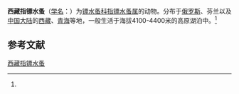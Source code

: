{{Speciesbox
| name = 西藏指镖水蚤
| status = 
| status_system = 
| image = 
| genus = Acanthodiaptomus
| species = tibetanus
| authority = (Daday, 1908)<ref name='id12468'>{{cite web| url =http://www.bioinfo.cn/db05/BjdwSpecies.php?action=view&id=12468| title =西藏指镖水蚤| work =《中国动物物种编目数据库》| publisher =中国科学院微生物研究所| author =中国科学院动物研究所| accessdate =2009-04-28| deadurl =yes| archiveurl =https://web.archive.org/web/20160305064919/http://www.bioinfo.cn/db05/BjdwSpecies.php?action=view&id=12468| archivedate =2016-03-05| df =}}</ref>
}}

'''西藏指镖水蚤'''（[[学名|学名]]：{{lang|la|''Acanthodiaptomus tibetanus''}}）为[[镖水蚤科|镖水蚤科]][[指镖水蚤属|指镖水蚤属]]的动物。分布于[[俄罗斯|俄罗斯]]、芬兰以及[[中国大陆|中国大陆]]的[[西藏|西藏]]、[[青海|青海]]等地，一般生活于海拔4100-4400米的高原湖泊中。<ref name='id12468'/>

== 参考文献 ==
{{reflist}}

{{Wikispecies|Acanthodiaptomus tibetanus}}
{{Taxonbar|from=Q10398455}}

[[Category:指镖水蚤属|西藏指镖水蚤]]


{{节肢动物小作品}}